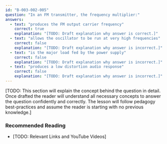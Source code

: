 ```yaml
---
id: "B-003-002-005"
question: "In an FM transmitter, the frequency multiplier:"
answers:
  - text: "produces the FM output carrier frequency"
    correct: true
    explanation: "[TODO: Draft explanation why answer is correct.]"
  - text: "allows the oscillator to be run at very high frequencies"
    correct: false
    explanation: "[TODO: Draft explanation why answer is incorrect.]"
  - text: "is the major load fed by the power supply"
    correct: false
    explanation: "[TODO: Draft explanation why answer is incorrect.]"
  - text: "produces a low distortion audio response"
    correct: false
    explanation: "[TODO: Draft explanation why answer is incorrect.]"
---
```


[TODO: This section will explain the concept behind the question in detail. Once drafted the reader will understand all necessary concepts to answer the question confidently and correctly. The lesson will follow pedagogy best-practices and assume the reader is starting with no previous knowledge.]

### Recommended Reading

- [TODO: Relevant Links and YouTube Videos]
